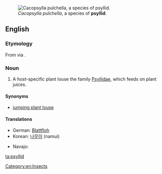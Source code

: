 [[Image:Cacopsylla-pulchella-03.jpg|thumb|''Cacopsylla pulchella'', a species of '''psyllid'''.]]
==English==
{{wikipedia}}

===Etymology===
From {{etyl|grc|en}} {{term|lang=grc|sc=polytonic|tr=psúlla|ψύλλα}} via {{etyl|NL.|en}} {{term|psylla}}.

===Noun===
{{en-noun}}

# A host-specific plant louse the family [[Psyllidae]], which feeds on plant juices.

====Synonyms====
* [[jumping plant louse]]

====Translations====
{{trans-top|jumping plant louse}}
* German: [[Blattfloh]] {{m}}
* Korean: [[나무이]] (namui)
{{trans-mid}}
* Navajo: {{tø|nv|aniłtʼánii yázhí}}
{{trans-bottom}}

[[Category:en:Insects]]

[[ta:psyllid]]